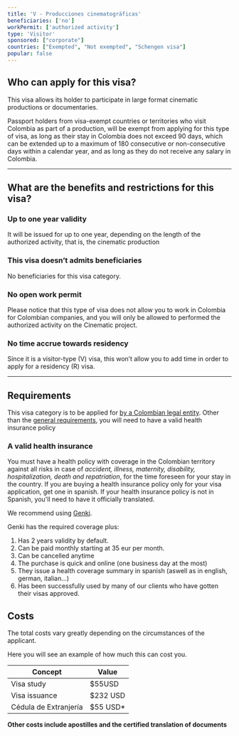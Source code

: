 ```yaml
---
title: 'V - Producciones cinematográficas'
beneficiaries: ['no']
workPermit: ['authorized activity']
type: 'Visitor'
sponsored: ["corporate"]
countries: ["Exempted", "Not exempted", "Schengen visa"]
popular: false
---
```

## Who can apply for this visa?

This visa allows its holder to participate in large format cinematic productions or documentaries.

Passport holders from visa-exempt countries or territories who visit Colombia as part of a production, will be exempt from applying for this type of visa, as long as their stay in Colombia does not exceed 90 days, which can be extended up to a maximum of 180 consecutive or non-consecutive days within a calendar year, and as long as they do not receive any salary in Colombia.

---

## What are the benefits and restrictions for this visa?

### **Up to one year validity**

It will be issued for up to one year, depending on the length of the authorized activity, that is, the cinematic production 

### **This visa doesn’t admits beneficiaries**

No beneficiaries for this visa category.

### **No open work permit**

Please notice that this type of visa does not allow you to work in Colombia for Colombian companies, and you will only be allowed to performed the authorized activity on the Cinematic project.

### **No time accrue towards residency**

Since it is a visitor-type (V) visa, this won’t allow you to add time in order to apply for a residency (R) visa.

---

## Requirements

This visa category is to be applied for [by a Colombian legal entity](https://www.notion.so/Visa-sponsored-by-a-legal-entity-1e1356d1166d48108b2ccce54e28eb1e?pvs=21). Other than the [general requirements](https://www.notion.so/General-visa-application-rules-1dc2c565143e4adb95086f993f184e36?pvs=21), you will need to have a valid health insurance policy

### A valid **health insurance**

You must have a health policy with coverage in the Colombian territory against all risks in case of *accident, illness, maternity, disability, hospitalization, death and repatriation*, for the time foreseen for your stay in the country. If you are buying a health insurance policy only for your visa application, get one in spanish. If your health insurance policy is not in Spanish, you'll need to have it officially translated.

We recommend using [Genki](https://genki.world/?with=capitaleme). 

Genki has the required coverage plus: 

1. Has 2 years validity by default. 
2. Can be paid monthly starting at 35 eur per month. 
3. Can be cancelled anytime 
4. The purchase is quick and online (one business day at the most) 
5. They issue a health coverage summary in spanish (aswell as in english, german, italian…) 
6. Has been successfully used by many of our clients who have gotten their visas approved.

## Costs

The total costs vary greatly depending on the circumstances of the applicant. 

Here you will see an example of how much this can cost you.

| Concept | Value |
| --- | --- |
| Visa study | $55USD |
| Visa issuance | $232 USD |
| Cédula de Extranjería | $55 USD* |

**Other costs include apostilles and the certified translation of documents**